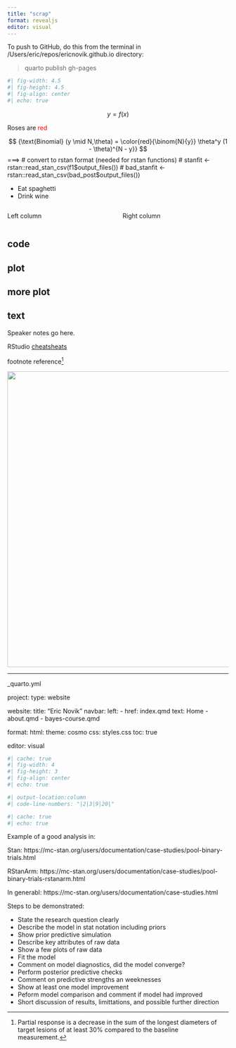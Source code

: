 ```yaml
---
title: "scrap"
format: revealjs
editor: visual
---
```


To push to GitHub, do this from the terminal in /Users/eric/repos/ericnovik.github.io directory:

> quarto publish gh-pages

```r
#| fig-width: 4.5
#| fig-height: 4.5
#| fig-align: center
#| echo: true

```

$$
y = f(x)
$$

Roses are [red]{style="color:red"}

$$
{\text{Binomial} (y \mid N,\theta) = \color{red}{\binom{N}{y}}
\theta^y (1 - \theta)^{N - y}}
$$ ===\> \# convert to rstan format (needed for rstan functions) \# stanfit \<- rstan::read_stan_csv(f1$output_files()) # bad_stanfit <- rstan::read_stan_csv(bad_post$output_files())

::: incremental
-   Eat spaghetti
-   Drink wine
:::

::: columns
::: {.column width="50%"}
Left column
:::

::: {.column width="50%"}
Right column
:::
:::

::: panel-tabset
## code

## plot

## more plot
:::

::: callout-note
## text
:::

::: notes
Speaker notes go here.
:::

::: footer
RStudio [cheatsheats](https://www.rstudio.com/resources/cheatsheets/)
:::

footnote reference[^1]

[^1]: Partial response is a decrease in the sum of the longest diameters of target lesions of at least 30% compared to the baseline measurement.

![](images/int.jpg){fig-align="center" width="672"}

------------------------------------------------------------------------

\_quarto.yml

project: type: website

website: title: "Eric Novik" navbar: left: - href: index.qmd text: Home - about.qmd - bayes-course.qmd

format: html: theme: cosmo css: styles.css toc: true

editor: visual

```r
#| cache: true
#| fig-width: 4
#| fig-height: 3
#| fig-align: center
#| echo: true

#| output-location:column
#| code-line-numbers: "|2|3|9|20|"
```

```r
#| cache: true
#| echo: true

```

Example of a good analysis in:

Stan: https://mc-stan.org/users/documentation/case-studies/pool-binary-trials.html

RStanArm: https://mc-stan.org/users/documentation/case-studies/pool-binary-trials-rstanarm.html

In generabl: https://mc-stan.org/users/documentation/case-studies.html

Steps to be demonstrated:

-   State the research question clearly
-   Describe the model in stat notation including priors
-   Show prior predictive simulation
-   Describe key attributes of raw data
-   Show a few plots of raw data
-   Fit the model
-   Comment on model diagnostics, did the model converge?
-   Perform posterior predictive checks
-   Comment on predictive strengths an weeknesses
-   Show at least one model improvement
-   Peform model comparison and comment if model had improved
-   Short discussion of results, limittations, and possible further direction
